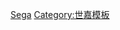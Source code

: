 {{asbox
| image = Genesis controller.png
| pix = 32
| subject =
| qualifier = 有关[[世嘉]]
| category = 世嘉小作品
| tempsort =
| name = Template:Sega-stub
}}<noinclude>
[[Category:电子游戏小作品模板|Sega]]
[[Category:世嘉模板]]
</noinclude>